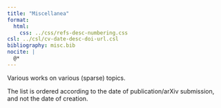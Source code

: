 ```yaml
---
title: "Miscellanea"
format:
  html:
    css: ../css/refs-desc-numbering.css
csl: ../csl/cv-date-desc-doi-url.csl
bibliography: misc.bib
nocite: |
  @*
---
```


Various works on various (sparse) topics.

The list is ordered according to the date of publication/arXiv submission, and not the date of creation.

::: {#refs}
:::


